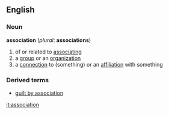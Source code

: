 ==English==
===Noun===
'''association''' (''plural'': '''associations''')
#of or related to [[associate|associating]]
#a [[group]] or an [[organization]]
#a [[connection]] to (something) or an [[affiliation]] with something
===Derived terms===
*[[guilt by association]]

[[it:association]]